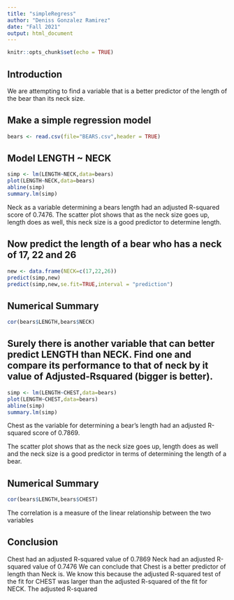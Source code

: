```yaml
---
title: "simpleRegress"
author: "Deniss Gonzalez Ramirez"
date: "Fall 2021"
output: html_document
---
```


```r
knitr::opts_chunk$set(echo = TRUE)
```


## Introduction

We are attempting to find a variable that is a better predictor of the length of the bear than its neck size.


## Make a simple regression model

```r
bears <- read.csv(file="BEARS.csv",header = TRUE)
```


## Model LENGTH ~ NECK    

```r
simp <- lm(LENGTH~NECK,data=bears)
plot(LENGTH~NECK,data=bears)
abline(simp)
summary.lm(simp)
```

Neck as a variable determining a bears length had an adjusted R-squared score of 0.7476.  The scatter plot shows that as the neck size goes up, length does as well, this neck size is a good predictor to determine length. 


## Now predict the length of a bear who has a neck of 17, 22 and 26


```r
new <- data.frame(NECK=c(17,22,26))
predict(simp,new)
predict(simp,new,se.fit=TRUE,interval = "prediction")
```


## Numerical Summary

```r
cor(bears$LENGTH,bears$NECK)
```



## Surely there is another variable that can better predict LENGTH than NECK. Find one and compare its performance to that of neck by it value of Adjusted-Rsquared (bigger is better).

```r
simp <- lm(LENGTH~CHEST,data=bears)
plot(LENGTH~CHEST,data=bears)
abline(simp)
summary.lm(simp)
```

Chest as the variable for determining a bear's length had an adjusted R-squared score of 0.7869.

The scatter plot shows that as the neck size goes up, length does as well and the neck size is a good predictor in terms of determining the length of a bear.

## Numerical Summary

```r
cor(bears$LENGTH,bears$CHEST)
```

The correlation is a measure of the linear relationship between the two variables

## Conclusion

Chest had an adjusted R-squared value of 0.7869
Neck had an adjusted R-squared value of 0.7476
We can conclude that Chest is a better predictor of length than Neck is. We know this because the adjusted R-squared test of the fit for CHEST was larger than the adjusted R-squared of the fit for NECK. The adjusted R-squared 